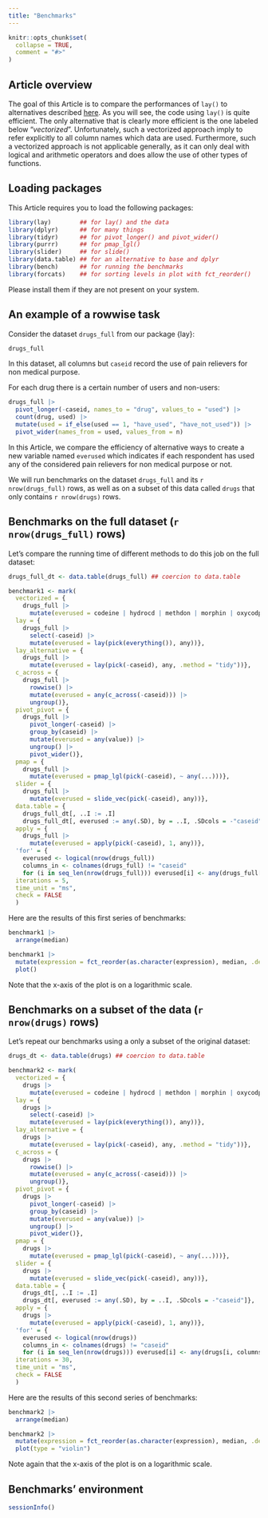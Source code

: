 ```yaml
---
title: "Benchmarks"
---
```


```r
knitr::opts_chunk$set(
  collapse = TRUE,
  comment = "#>"
)
```

## Article overview

The goal of this Article is to compare the performances of `lay()` to alternatives described [here](https://courtiol.github.io/lay/articles/alternatives.html).
As you will see, the code using `lay()` is quite efficient.
The only alternative that is clearly more efficient is the one labeled below "*vectorized*".
Unfortunately, such a vectorized approach imply to refer explicitly to all column names which data are used.
Furthermore, such a vectorized approach is not applicable generally, as it can only deal with logical
and arithmetic operators and does allow the use of other types of functions.


## Loading packages

This Article requires you to load the following packages:

```r
library(lay)        ## for lay() and the data
library(dplyr)      ## for many things
library(tidyr)      ## for pivot_longer() and pivot_wider()
library(purrr)      ## for pmap_lgl()
library(slider)     ## for slide()
library(data.table) ## for an alternative to base and dplyr
library(bench)      ## for running the benchmarks
library(forcats)    ## for sorting levels in plot with fct_reorder()
```

Please install them if they are not present on your system.


## An example of a rowwise task

Consider the dataset `drugs_full` from our package {lay}:
```r
drugs_full
```

In this dataset, all columns but `caseid` record the use of pain relievers for non medical purpose.

For each drug there is a certain number of users and non-users:
```r
drugs_full |>
  pivot_longer(-caseid, names_to = "drug", values_to = "used") |>
  count(drug, used) |>
  mutate(used = if_else(used == 1, "have_used", "have_not_used")) |>
  pivot_wider(names_from = used, values_from = n)
```

In this Article, we compare the efficiency of alternative ways to create a new variable named `everused` which indicates if each respondent has used any of the considered pain relievers for non medical purpose or not.

We will run benchmarks on the dataset `drugs_full` and its `r nrow(drugs_full)` rows, as well as on a subset of this data called `drugs` that only contains `r nrow(drugs)` rows.

## Benchmarks on the full dataset (`r nrow(drugs_full)` rows)

Let's compare the running time of different methods to do this job on the full dataset:

```r
drugs_full_dt <- data.table(drugs_full) ## coercion to data.table

benchmark1 <- mark(
  vectorized = {
    drugs_full |>
      mutate(everused = codeine | hydrocd | methdon | morphin | oxycodp | tramadl | vicolor)},
  lay = {
    drugs_full |>
      select(-caseid) |>
      mutate(everused = lay(pick(everything()), any))},
  lay_alternative = {
    drugs_full |>
      mutate(everused = lay(pick(-caseid), any, .method = "tidy"))},
  c_across = {
    drugs_full |>
      rowwise() |>
      mutate(everused = any(c_across(-caseid))) |>
      ungroup()},
  pivot_pivot = {
    drugs_full |>
      pivot_longer(-caseid) |>
      group_by(caseid) |>
      mutate(everused = any(value)) |>
      ungroup() |>
      pivot_wider()},
  pmap = {
    drugs_full |>
      mutate(everused = pmap_lgl(pick(-caseid), ~ any(...)))},
  slider = {
    drugs_full |>
      mutate(everused = slide_vec(pick(-caseid), any))},
  data.table = {
    drugs_full_dt[, ..I := .I]
    drugs_full_dt[, everused := any(.SD), by = ..I, .SDcols = -"caseid"]},
  apply = {
    drugs_full |>
      mutate(everused = apply(pick(-caseid), 1, any))},
  'for' = {
    everused <- logical(nrow(drugs_full))
    columns_in <- colnames(drugs_full) != "caseid"
    for (i in seq_len(nrow(drugs_full))) everused[i] <- any(drugs_full[i, columns_in])},
  iterations = 5,
  time_unit = "ms",
  check = FALSE
  )
```

Here are the results of this first series of benchmarks:
```r
benchmark1 |>
  arrange(median)
```

```r
benchmark1 |>
  mutate(expression = fct_reorder(as.character(expression), median, .desc = TRUE)) |>
  plot()
```

Note that the x-axis of the plot is on a logarithmic scale.

## Benchmarks on a subset of the data (`r nrow(drugs)` rows)

Let's repeat our benchmarks using a only a subset of the original dataset:

```r
drugs_dt <- data.table(drugs) ## coercion to data.table

benchmark2 <- mark(
  vectorized = {
    drugs |>
      mutate(everused = codeine | hydrocd | methdon | morphin | oxycodp | tramadl | vicolor)},
  lay = {
    drugs |>
      select(-caseid) |>
      mutate(everused = lay(pick(everything()), any))},
  lay_alternative = {
    drugs |>
      mutate(everused = lay(pick(-caseid), any, .method = "tidy"))},
  c_across = {
    drugs |>
      rowwise() |>
      mutate(everused = any(c_across(-caseid))) |>
      ungroup()},
  pivot_pivot = {
    drugs |>
      pivot_longer(-caseid) |>
      group_by(caseid) |>
      mutate(everused = any(value)) |>
      ungroup() |>
      pivot_wider()},
  pmap = {
    drugs |>
      mutate(everused = pmap_lgl(pick(-caseid), ~ any(...)))},
  slider = {
    drugs |>
      mutate(everused = slide_vec(pick(-caseid), any))},
  data.table = {
    drugs_dt[, ..I := .I]
    drugs_dt[, everused := any(.SD), by = ..I, .SDcols = -"caseid"]},
  apply = {
    drugs |>
      mutate(everused = apply(pick(-caseid), 1, any))},
  'for' = {
    everused <- logical(nrow(drugs))
    columns_in <- colnames(drugs) != "caseid"
    for (i in seq_len(nrow(drugs))) everused[i] <- any(drugs[i, columns_in])},
  iterations = 30,
  time_unit = "ms",
  check = FALSE
  )
```

Here are the results of this second series of benchmarks:
```r
benchmark2 |>
  arrange(median)
```

```r
benchmark2 |>
  mutate(expression = fct_reorder(as.character(expression), median, .desc = TRUE)) |>
  plot(type = "violin")
```

Note again that the x-axis of the plot is on a logarithmic scale.

## Benchmarks' environment

```r
sessionInfo()
```

